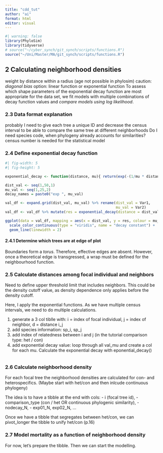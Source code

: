```yaml
---
title: "cdd_tut"
author: "ai"
format: html
editor: visual
---
```


```r
#| warning: false
library(PhyloSim)
library(tidyverse)
# source("~/cyber_synch/git_synch/scripts/functions.R")
source("~/Uni/Master/MA/git_synch/scripts/functions.R")
```

## 2 Calculating neighborhood densities

weight by distance within a radius (age not possible in phylosim) caution: *diagonal bias* option: linear function or exponential function To assess which shape parameters of the exponential decay function are most appropriate for the data set, we fit models with multiple combinations of decay function values and *compare models using log likelihood*.

### 2.3 Data format explanation

probably I need to give each tree a unique ID and decrease the census interval to be able to compare the same tree at different neighborhoods Do I need species code, when phylogeny already accounts for similarities? census number is needed for the statistical model

### 2.4 Define exponential decay function

```r
#| fig-width: 5
#| fig-height: 5

exponential_decay <- function(distance, mu){ return(exp(-(1/mu * distance))) }

dist_val <- seq(1,50,1)
mu_val <- seq(1,25,2)
decay_names = paste0("exp ", mu_val)

val_df <- expand.grid(dist_val, mu_val) %>% rename(dist_val = Var1,
                                                   mu_val = Var2)
val_df <- val_df %>% mutate(res = exponential_decay(distance = dist_val, mu = mu_val))

ggplot(data = val_df, mapping = aes(x = dist_val, y = res, colour = mu_val, group = mu_val)) +
  scale_color_continuous(type = "viridis", name = "decay constant") +
  geom_line(linewidth = 2)
```

#### 2.4.1 Determine which trees are at edge of plot

Boundaries form a *torus*. Therefore, effective edges are absent. However, once a theoretical edge is transgressed, a wrap must be defined for the neighbourhood function.

### 2.5 Calculate distances among focal individual and neighbors

Need to define upper threshold limit that includes neighbors. This could be the density cutoff value, as density dependence only applies before the density cutoff.

Here, I apply the exponential functions. As we have multiple census intervals, we need to do multiple calculations.

1)  generate a 3 col tiblle with: i = index of focal individual, j = index of neighbor, d = distance i_j
2)  add species information: sp_i, sp_j
3)  add index of relatedness between i and j (in the tutorial comparison type: het / con)
4)  add exponential decay value: loop through all val_mu and create a col for each mu. Calculate the exponential decay with eponential_decay()

```r

```

### 2.6 Calculate neighborhood density

For each focal tree the neighborhood densities are calculated for con- and heterospecifics. (Maybe start with het/con and then inlcude continuous phylogeny)

The idea is to have a tibble at the end with cols: - i (focal tree id), - comparison_type (con / het OR continuous phylogenic similarity), - nodecay_N, - exp01_N, exp02_N, ...

Once we have a tibble that segregates between het/con, we can pivot_longer the tibble to unify het/con (p.16)

### 2.7 Model mortality as a function of neighborhood density

For now, let's prepare the tibble. Then we can start the modelling.
